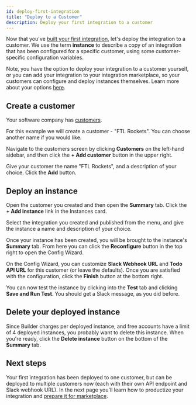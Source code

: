 ```yaml
---
id: deploy-first-integration
title: "Deploy to a Customer"
description: Deploy your first integration to a customer
---
```



Now that you've [built your first integration](/composer/builder/getting-started/first-integration/build-first-integration.mdx), let's deploy the integration to a customer.
We use the term **instance** to describe a copy of an integration that has been configured for a specific customer, using some customer-specific configuration variables.

Note, you have the option to deploy your integration to a customer yourself, or you can add your integration to your integration marketplace, so your customers can configure and deploy instances themselves.
Learn more about your options [here](/composer/builder/instances.mdx#options-for-deploying-instances).

## Create a customer

Your software company has [customers](/composer/builder/customers.mdx).

For this example we will create a customer - "FTL Rockets".
You can choose another name if you would like.

Navigate to the customers screen by clicking **Customers** on the left-hand sidebar, and then click the **+ Add customer** button in the upper right.

<Screenshot
  filename="getting-started/deploy-first-integration/customers-page.png"
  maxWidth="700px"
  alt="Customers page in Builder app"
/>

Give your customer the name "FTL Rockets", and a description of your choice. Click the **Add** button.

<Screenshot
  filename="getting-started/deploy-first-integration/add-customer.png"
  maxWidth="400px"
  alt="Add Customer page in Builder app"
/>

## Deploy an instance

Open the customer you created and then open the **Summary** tab.
Click the **+ Add instance** link in the Instances card.

<Screenshot
  filename="getting-started/deploy-first-integration/create-instance-1.png"
  maxWidth="600px"
  alt="Create an instance in Builder app"
/>

Select the integration you created and published from the menu, and give the instance a name and description of your choice.

<Screenshot
  filename="getting-started/deploy-first-integration/create-instance-2.png"
  maxWidth="400px"
  alt="Name an instance in Builder app"
/>

Once your instance has been created, you will be brought to the instance's **Summary** tab. From here you can click the **Reconfigure** button in the top right to open the Config Wizard.

On the Config Wizard, you can customize **Slack Webhook URL** and **Todo API URL** for this customer (or leave the defaults).
Once you are satisfied with the configuration, click the **Finish** button at the bottom right.

<Screenshot
  filename="getting-started/deploy-first-integration/configure-and-deploy.png"
  maxWidth="800px"
  alt="Configure and deploy an instance in Builder app"
/>

You can now test the instance by clicking into the **Test** tab and clicking **Save and Run Test**.
You should get a Slack message, as you did before.

## Delete your deployed instance

Since Builder charges per deployed instance, and free accounts have a limit of 4 deployed instances, you probably want to delete this instance.
When you're ready, click the **Delete instance** button on the bottom of the **Summary** tab.

## Next steps

Your first integration has been deployed to one customer, but can be deployed to multiple customers now (each with their own API endpoint and Slack webhook URL).
In the next page you'll learn how to productize your integration and [prepare it for marketplace](/composer/builder/getting-started/first-integration/prepare-for-marketplace.mdx).
